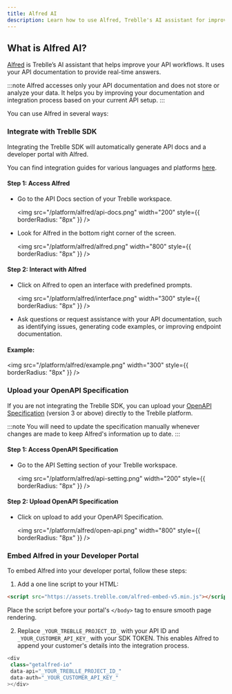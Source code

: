 ```yaml
---
title: Alfred AI
description: Learn how to use Alfred, Treblle's AI assistant for improving API workflows.
---
```


## What is Alfred AI?

[Alfred](https://treblle.com/product/alfred) is Treblle’s AI assistant that helps improve your API workflows. It uses your API documentation to provide real-time answers.

:::note
Alfred accesses only your API documentation and does not store or analyze your data. It helps you by improving your documentation and integration process based on your current API setup.
:::

You can use Alfred in several ways:

### Integrate with Treblle SDK

Integrating the Treblle SDK will automatically generate API docs and a developer portal with Alfred.

You can find integration guides for various languages and platforms [here](https://www.treblle.com/integrations/).

#### Step 1: Access Alfred

- Go to the API Docs section of your Treblle workspace.

  <img
    src="/platform/alfred/api-docs.png"
    width="200"
    style={{ borderRadius: "8px" }}
  />

- Look for Alfred in the bottom right corner of the screen.

  <img
    src="/platform/alfred/alfred.png"
    width="800"
    style={{ borderRadius: "8px" }}
  />

#### Step 2: Interact with Alfred

- Click on Alfred to open an interface with predefined prompts.

  <img
    src="/platform/alfred/interface.png"
    width="300"
    style={{ borderRadius: "8px" }}
  />

- Ask questions or request assistance with your API documentation, such as identifying issues, generating code examples, or improving endpoint documentation.

#### Example:

<img
  src="/platform/alfred/example.png"
  width="300"
  style={{ borderRadius: "8px" }}
/>

### Upload your OpenAPI Specification

If you are not integrating the Treblle SDK, you can upload your [OpenAPI Specification](https://swagger.io/specification/) (version 3 or above) directly to the Treblle platform.

:::note
You will need to update the specification manually whenever changes are made to keep Alfred's information up to date.
:::

#### Step 1: Access OpenAPI Specification

- Go to the API Setting section of your Treblle workspace.

  <img
    src="/platform/alfred/api-setting.png"
    width="200"
    style={{ borderRadius: "8px" }}
  />

#### Step 2: Upload OpenAPI Specification

- Click on upload to add your OpenAPI Specification.

  <img
    src="/platform/alfred/open-api.png"
    width="800"
    style={{ borderRadius: "8px" }}
  />

### Embed Alfred in your Developer Portal

To embed Alfred into your developer portal, follow these steps:

1. Add a one line script to your HTML:

```html
<script src="https://assets.treblle.com/alfred-embed-v5.min.js"></script>
```

Place the script before your portal's `</body>` tag to ensure smooth page rendering.

2. Replace `_YOUR_TREBLLE_PROJECT_ID_` with your API ID and `_YOUR_CUSTOMER_API_KEY_` with your SDK TOKEN. This enables Alfred to append your customer's details into the integration process.

 ```javascript
<div
  class="getalfred-io"
  data-api="_YOUR_TREBLLE_PROJECT_ID_"
  data-auth="_YOUR_CUSTOMER_API_KEY_"
></div>
```